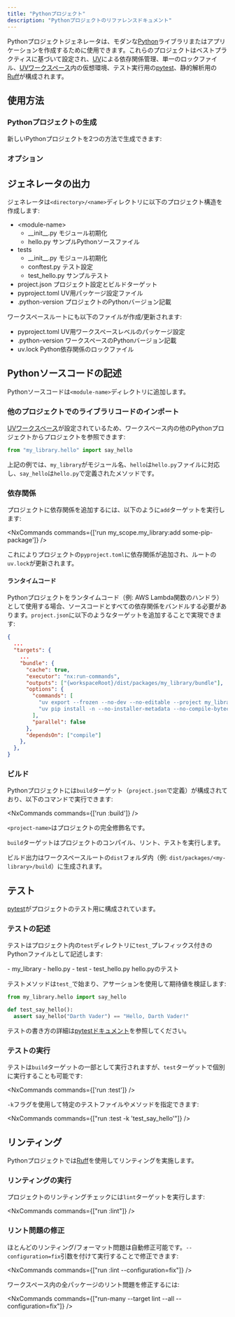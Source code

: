 ```yaml
---
title: "Pythonプロジェクト"
description: "Pythonプロジェクトのリファレンスドキュメント"
---
```





Pythonプロジェクトジェネレータは、モダンな[Python](https://www.python.org/)ライブラリまたはアプリケーションを作成するために使用できます。これらのプロジェクトはベストプラクティスに基づいて設定され、[UV](https://docs.astral.sh/uv/)による依存関係管理、単一のロックファイル、[UVワークスペース](https://docs.astral.sh/uv/concepts/projects/workspaces/)内の仮想環境、テスト実行用の[pytest](https://docs.pytest.org/en/stable/)、静的解析用の[Ruff](https://docs.astral.sh/ruff/)が構成されます。

## 使用方法

### Pythonプロジェクトの生成

新しいPythonプロジェクトを2つの方法で生成できます:

<RunGenerator generator="py#project" />

### オプション

<GeneratorParameters schema={schema} />

## ジェネレータの出力

ジェネレータは`<directory>/<name>`ディレクトリに以下のプロジェクト構造を作成します:

<FileTree>

  - \<module-name>
    - \_\_init\_\_.py モジュール初期化
    - hello.py サンプルPythonソースファイル
  - tests
    - \_\_init\_\_.py モジュール初期化
    - conftest.py テスト設定
    - test_hello.py サンプルテスト
  - project.json プロジェクト設定とビルドターゲット
  - pyproject.toml UV用パッケージ設定ファイル
  - .python-version プロジェクトのPythonバージョン記載

</FileTree>

ワークスペースルートにも以下のファイルが作成/更新されます:

<FileTree>

  - pyproject.toml UV用ワークスペースレベルのパッケージ設定
  - .python-version ワークスペースのPythonバージョン記載
  - uv.lock Python依存関係のロックファイル

</FileTree>

## Pythonソースコードの記述

Pythonソースコードは`<module-name>`ディレクトリに追加します。

### 他のプロジェクトでのライブラリコードのインポート

[UVワークスペース](https://docs.astral.sh/uv/concepts/projects/workspaces/)が設定されているため、ワークスペース内の他のPythonプロジェクトからプロジェクトを参照できます:

```python title="packages/my_other_project/my_other_project/main.py"
from "my_library.hello" import say_hello
```

上記の例では、`my_library`がモジュール名、`hello`は`hello.py`ファイルに対応し、`say_hello`は`hello.py`で定義されたメソッドです。

### 依存関係

プロジェクトに依存関係を追加するには、以下のように`add`ターゲットを実行します:

<NxCommands commands={['run my_scope.my_library:add some-pip-package']} />

これによりプロジェクトの`pyproject.toml`に依存関係が追加され、ルートの`uv.lock`が更新されます。

#### ランタイムコード

Pythonプロジェクトをランタイムコード（例: AWS Lambda関数のハンドラ）として使用する場合、ソースコードとすべての依存関係をバンドルする必要があります。`project.json`に以下のようなターゲットを追加することで実現できます:

```json title="project.json"
{
  ...
  "targets": {
    ...
    "bundle": {
      "cache": true,
      "executor": "nx:run-commands",
      "outputs": ["{workspaceRoot}/dist/packages/my_library/bundle"],
      "options": {
        "commands": [
          "uv export --frozen --no-dev --no-editable --project my_library -o dist/packages/my_library/bundle/requirements.txt",
          "uv pip install -n --no-installer-metadata --no-compile-bytecode --python-platform x86_64-manylinux2014 --python `uv python pin` --target dist/packages/my_library/bundle -r dist/packages/my_library/bundle/requirements.txt"
        ],
        "parallel": false
      },
      "dependsOn": ["compile"]
    },
  },
}
```

### ビルド

Pythonプロジェクトには`build`ターゲット（`project.json`で定義）が構成されており、以下のコマンドで実行できます:

<NxCommands commands={['run <project-name>:build']} />

`<project-name>`はプロジェクトの完全修飾名です。

`build`ターゲットはプロジェクトのコンパイル、リント、テストを実行します。

ビルド出力はワークスペースルートの`dist`フォルダ内（例: `dist/packages/<my-library>/build`）に生成されます。

## テスト

[pytest](https://docs.pytest.org/en/stable/)がプロジェクトのテスト用に構成されています。

### テストの記述

テストはプロジェクト内の`test`ディレクトリに`test_`プレフィックス付きのPythonファイルとして記述します:

<FileTree>
  - my_library
    - hello.py
  - test
    - test_hello.py hello.pyのテスト
</FileTree>

テストメソッドは`test_`で始まり、アサーションを使用して期待値を検証します:

```python title="test/test_hello.py"
from my_library.hello import say_hello

def test_say_hello():
  assert say_hello("Darth Vader") == "Hello, Darth Vader!"
```

テストの書き方の詳細は[pytestドキュメント](https://docs.pytest.org/en/stable/how-to/assert.html#)を参照してください。

### テストの実行

テストは`build`ターゲットの一部として実行されますが、`test`ターゲットで個別に実行することも可能です:

<NxCommands commands={['run <project-name>:test']} />

`-k`フラグを使用して特定のテストファイルやメソッドを指定できます:

<NxCommands commands={["run <project-name>:test -k 'test_say_hello'"]} />

## リンティング

Pythonプロジェクトでは[Ruff](https://docs.astral.sh/ruff/)を使用してリンティングを実施します。

### リンティングの実行

プロジェクトのリンティングチェックには`lint`ターゲットを実行します:

<NxCommands commands={["run <project-name>:lint"]} />

### リント問題の修正

ほとんどのリンティング/フォーマット問題は自動修正可能です。`--configuration=fix`引数を付けて実行することで修正できます:

<NxCommands commands={["run <project-name>:lint --configuration=fix"]} />

ワークスペース内の全パッケージのリント問題を修正するには:

<NxCommands commands={["run-many --target lint --all --configuration=fix"]} />